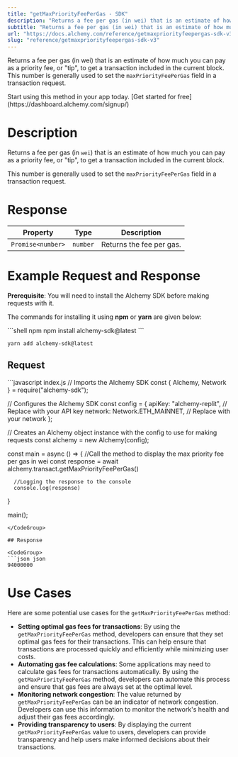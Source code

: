 ```yaml
---
title: "getMaxPriorityFeePerGas - SDK"
description: "Returns a fee per gas (in wei) that is an estimate of how much you can pay as a priority fee, or \"tip\", to get a transaction included in the current block. This number is generally used to set the maxPriorityFeePerGas field in a transaction request."
subtitle: "Returns a fee per gas (in wei) that is an estimate of how much you can pay as a priority fee, or \"tip\", to get a transaction included in the current block. This number is generally used to set the maxPriorityFeePerGas field in a transaction request."
url: "https://docs.alchemy.com/reference/getmaxpriorityfeepergas-sdk-v3"
slug: "reference/getmaxpriorityfeepergas-sdk-v3"
---
```


Returns a fee per gas (in wei) that is an estimate of how much you can pay as a priority fee, or "tip", to get a transaction included in the current block. This number is generally used to set the `maxPriorityFeePerGas` field in a transaction request.

<Tip title="Don’t have an API key?" icon="star">
  Start using this method in your app today. [Get started for free](https://dashboard.alchemy.com/signup/)
</Tip>

# Description

Returns a fee per gas (in `wei`) that is an estimate of how much you can pay as a priority fee, or "tip", to get a transaction included in the current block.

This number is generally used to set the `maxPriorityFeePerGas` field in a transaction request.

# Response

| Property          | Type     | Description              |
| ----------------- | -------- | ------------------------ |
| `Promise<number>` | `number` | Returns the fee per gas. |

# Example Request and Response

**Prerequisite**: You will need to install the Alchemy SDK before making requests with it.

The commands for installing it using **npm** or **yarn** are given below:

<CodeGroup>
  ```shell npm
  npm install alchemy-sdk@latest
  ```

  ```shell yarn
  yarn add alchemy-sdk@latest
  ```
</CodeGroup>

## Request

<CodeGroup>
  ```javascript index.js
  // Imports the Alchemy SDK
  const { Alchemy, Network } = require("alchemy-sdk");

  // Configures the Alchemy SDK
  const config = {
      apiKey: "alchemy-replit", // Replace with your API key
      network: Network.ETH_MAINNET, // Replace with your network
  };

  // Creates an Alchemy object instance with the config to use for making requests
  const alchemy = new Alchemy(config);

  const main = async () => {
      //Call the method to display the max priority fee per gas in wei
      const response = await alchemy.transact.getMaxPriorityFeePerGas()

      //Logging the response to the console
      console.log(response)
  }

  main();
  ```
</CodeGroup>

## Response

<CodeGroup>
  ```json json
  94000000
  ```
</CodeGroup>

# Use Cases

Here are some potential use cases for the `getMaxPriorityFeePerGas` method:

* **Setting optimal gas fees for transactions**: By using the `getMaxPriorityFeePerGas` method, developers can ensure that they set optimal gas fees for their transactions. This can help ensure that transactions are processed quickly and efficiently while minimizing user costs.
* **Automating gas fee calculations**: Some applications may need to calculate gas fees for transactions automatically. By using the `getMaxPriorityFeePerGas` method, developers can automate this process and ensure that gas fees are always set at the optimal level.
* **Monitoring network congestion**: The value returned by `getMaxPriorityFeePerGas` can be an indicator of network congestion. Developers can use this information to monitor the network's health and adjust their gas fees accordingly.
* **Providing transparency to users**: By displaying the current `getMaxPriorityFeePerGas` value to users, developers can provide transparency and help users make informed decisions about their transactions.
